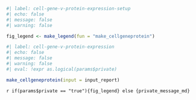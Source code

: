 
```r
#| label: cell-gene-v-protein-expression-setup
#| echo: false
#| message: false
#| warning: false

fig_legend <- make_legend(fun = "make_cellgeneprotein")
```

```r
#| label: cell-gene-v-protein-expression
#| echo: false
#| message: false
#| warning: false
#| eval: !expr as.logical(params$private)

make_cellgeneprotein(input = input_report)
```

`r if(params$private == "true"){fig_legend} else {private_message_md}`